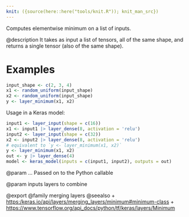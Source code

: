 ```yaml
---
knit: ({source(here::here("tools/knit.R")); knit_man_src})
---
```

Computes elementwise minimum on a list of inputs.

@description
It takes as input a list of tensors, all of the same shape,
and returns a single tensor (also of the same shape).

# Examples
```r
input_shape <- c(2, 3, 4)
x1 <- random_uniform(input_shape)
x2 <- random_uniform(input_shape)
y <- layer_minimum(x1, x2)
```

Usage in a Keras model:

```r
input1 <- layer_input(shape = c(16))
x1 <- input1 |> layer_dense(8, activation = 'relu')
input2 <- layer_input(shape = c(32))
x2 <- input2 |> layer_dense(8, activation = 'relu')
# equivalent to `y <- layer_minimum(x1, x2)`
y <- layer_minimum(x1, x2)
out <- y |> layer_dense(4)
model <- keras_model(inputs = c(input1, input2), outputs = out)
```

@param ...
Passed on to the Python callable

@param inputs
layers to combine

@export
@family merging layers
@seealso
+ <https:/keras.io/api/layers/merging_layers/minimum#minimum-class>
+ <https://www.tensorflow.org/api_docs/python/tf/keras/layers/Minimum>

